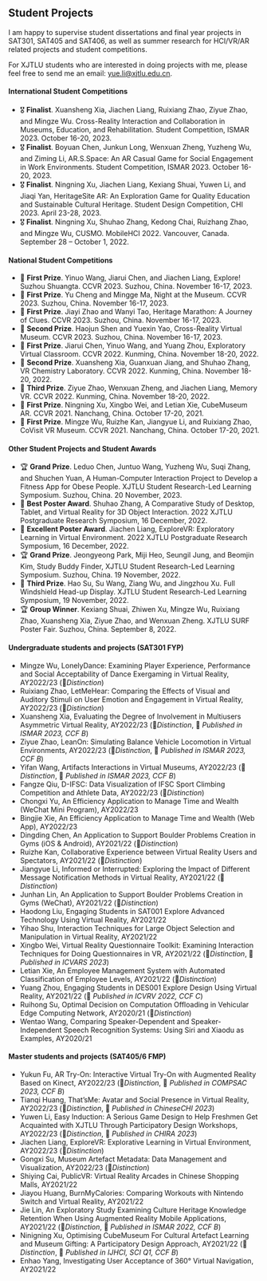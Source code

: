 ## Student Projects
I am happy to supervise student dissertations and final year projects in SAT301, SAT405 and SAT406, as well as summer research for HCI/VR/AR related projects and student competitions.

For XJTLU students who are interested in doing projects with me, please feel free to send me an email: yue.li@xjtlu.edu.cn.

#### International Student Competitions
- 🎖 **Finalist**. Xuansheng Xia, Jiachen Liang, Ruixiang Zhao, Ziyue Zhao, and Mingze Wu. Cross-Reality Interaction and Collaboration in Museums, Education, and Rehabilitation. Student Competition, ISMAR 2023. October 16-20, 2023.
- 🎖 **Finalist**. Boyuan Chen, Junkun Long, Wenxuan Zheng, Yuzheng Wu, and Ziming Li, AR.S.Space: An AR Casual Game for Social Engagement in Work Environments. Student Competition, ISMAR 2023. October 16-20, 2023.
- 🎖 **Finalist**. Ningning Xu, Jiachen Liang, Kexiang Shuai, Yuwen Li, and Jiaqi Yan, HeritageSite AR: An Exploration Game for Quality Education and Sustainable Cultural Heritage. Student Design Competition, CHI 2023. April 23-28, 2023.
- 🎖 **Finalist**. Ningning Xu, Shuhao Zhang, Kedong Chai, Ruizhang Zhao, and Mingze Wu, CUSMO. MobileHCI 2022. Vancouver, Canada. September 28 – October 1, 2022.

#### National Student Competitions
- 🥇 **First Prize**. Yinuo Wang, Jiarui Chen, and Jiachen Liang, Explore! Suzhou Shuangta. CCVR 2023. Suzhou, China. November 16-17, 2023.
- 🥇 **First Prize**. Yu Cheng and Mingge Ma, Night at the Museum. CCVR 2023. Suzhou, China. November 16-17, 2023.
- 🥇 **First Prize**. Jiayi Zhao and Wanyi Tao, Heritage Marathon: A Journey of Clues. CCVR 2023. Suzhou, China. November 16-17, 2023.
- 🥈 **Second Prize**. Haojun Shen and Yuexin Yao, Cross-Reality Virtual Museum. CCVR 2023. Suzhou, China. November 16-17, 2023.
- 🥇 **First Prize**. Jiarui Chen, Yinuo Wang, and Yuang Zhou, Exploratory Virtual Classroom. CCVR 2022. Kunming, China. November 18-20, 2022.
- 🥈 **Second Prize**. Xuansheng Xia, Guanxuan Jiang, and Shuhao Zhang, VR Chemistry Laboratory. CCVR 2022. Kunming, China. November 18-20, 2022.
- 🥉 **Third Prize**. Ziyue Zhao, Wenxuan Zheng, and Jiachen Liang, Memory VR. CCVR 2022. Kunming, China. November 18-20, 2022.
- 🥇 **First Prize**. Ningning Xu, Xingbo Wei, and Letian Xie, CubeMuseum AR. CCVR 2021. Nanchang, China. October 17-20, 2021.
- 🥇 **First Prize**. Mingze Wu, Ruizhe Kan, Jiangyue Li, and Ruixiang Zhao, CoVisit VR Museum. CCVR 2021. Nanchang, China. October 17-20, 2021.

#### Other Student Projects and Student Awards
- 🏆 **Grand Prize**. Leduo Chen, Juntuo Wang, Yuzheng Wu, Suqi Zhang, and Shuchen Yuan, A Human-Computer Interaction Project to Develop a Fitness App for Obese People. XJTLU Student Research-Led Learning Symposium. Suzhou, China. 20 November, 2023.
- 🥇 **Best Poster Award**. Shuhao Zhang, A Comparative Study of Desktop, Tablet, and Virtual Reality for 3D Object Interaction. 2022 XJTLU Postgraduate Research Symposium, 16 December, 2022.
- 🥈 **Excellent Poster Award**. Jiachen Liang, ExploreVR: Exploratory Learning in Virtual Environment. 2022 XJTLU Postgraduate Research Symposium, 16 December, 2022.
- 🏆 **Grand Prize**. Jeongyeong Park, Miji Heo, Seungil Jung, and Beomjin Kim, Study Buddy Finder, XJTLU Student Research-Led Learning Symposium. Suzhou, China. 19 November, 2022.
- 🥉 **Third Prize**. Hao Su, Su Wang, Ziang Wu, and Jingzhou Xu. Full Windshield Head-up Display. XJTLU Student Research-Led Learning Symposium, 19 November, 2022.
- 🏆 **Group Winner**. Kexiang Shuai, Zhiwen Xu, Mingze Wu, Ruixiang Zhao, Xuansheng Xia, Ziyue Zhao, and Wenxuan Zheng. XJTLU SURF Poster Fair. Suzhou, China. September 8, 2022.


#### Undergraduate students and projects (SAT301 FYP)
- Mingze Wu, LonelyDance: Examining Player Experience, Performance and Social Acceptability of Dance Exergaming in Virtual Reality, AY2022/23 (🥇*Distinction*)
- Ruixiang Zhao, LetMeHear: Comparing the Effects of Visual and Auditory Stimuli on User Emotion and Engagement in Virtual Reality, AY2022/23 (🥇*Distinction*)
- Xuansheng Xia, Evaluating the Degree of Involvement in Multiusers Asymmetric Virtual Reality, AY2022/23 (🥇*Distinction*, 📝 *Published in ISMAR 2023, CCF B*)
- Ziyue Zhao, LeanOn: Simulating Balance Vehicle Locomotion in Virtual Environments, AY2022/23 (🥇*Distinction*, 📝 *Published in ISMAR 2023, CCF B*)
- Yifan Wang, Artifacts Interactions in Virtual Museums, AY2022/23 (🥇*Distinction*, 📝 *Published in ISMAR 2023, CCF B*)
- Fangze Qiu, D-IFSC: Data Visualization of IFSC Sport Climbing Competition and Athlete Data, AY2022/23 (🥇*Distinction*)
- Chongxi Yu, An Efficiency Application to Manage Time and Wealth (WeChat Mini Program), AY2022/23
- Bingjie Xie, An Efficiency Application to Manage Time and Wealth (Web App), AY2022/23
- Dingding Chen, An Application to Support Boulder Problems Creation in Gyms (iOS & Android), AY2021/22 (🥇*Distinction*)
- Ruizhe Kan, Collaborative Experience between Virtual Reality Users and Spectators, AY2021/22 (🥇*Distinction*)
- Jiangyue Li, Informed or Interrupted: Exploring the Impact of Different Message Notification Methods in Virtual Reality, AY2021/22 (🥇*Distinction*)
- Junhan Lin, An Application to Support Boulder Problems Creation in Gyms (WeChat), AY2021/22 (🥇*Distinction*)
- Haodong Liu, Engaging Students in SAT001 Explore Advanced Technology Using Virtual Reality, AY2021/22
- Yihao Shu, Interaction Techniques for Large Object Selection and Manipulation in Virtual Reality, AY2021/22
- Xingbo Wei, Virtual Reality Questionnaire Toolkit: Examining Interaction Techniques for Doing Questionnaires in VR, AY2021/22 (🥇*Distinction*, 📝 *Published in ICVARS 2023*)
- Letian Xie, An Employee Management System with Automated Classification of Employee Levels, AY2021/22 (🥇*Distinction*)
- Yuang Zhou, Engaging Students in DES001 Explore Design Using Virtual Reality, AY2021/22 (📝 *Published in ICVRV 2022, CCF C*)
- Ruihong Su, Optimal Decision on Computation Offloading in Vehicular Edge Computing Network, AY2020/21 (🥇*Distinction*)
- Wentao Wang, Comparing Speaker-Dependent and Speaker-Independent Speech Recognition Systems: Using Siri and Xiaodu as Examples, AY2020/21

#### Master students and projects (SAT405/6 FMP)
- Yukun Fu, AR Try-On: Interactive Virtual Try-On with Augmented Reality Based on Kinect, AY2022/23 (🥇*Distinction*, 📝 *Published in COMPSAC 2023, CCF B*)
- Tianqi Huang, That’sMe: Avatar and Social Presence in Virtual Reality, AY2022/23 (🥇*Distinction*, 📝 *Published in ChineseCHI 2023*)
- Yuwen Li, Easy Induction: A Serious Game Design to Help Freshmen Get Acquainted with XJTLU Through Participatory Design Workshops, AY2022/23 (🥇*Distinction*, 📝 *Published in CHIRA 2023*)
- Jiachen Liang, ExploreVR: Explorative Learning in Virtual Environment, AY2022/23 (🥇*Distinction*)
- Gongxi Su, Museum Artefact Metadata: Data Management and Visualization, AY2022/23 (🥇*Distinction*)
- Shiying Cai, PublicVR: Virtual Reality Arcades in Chinese Shopping Malls, AY2021/22
- Jiayou Huang, BurnMyCalories: Comparing Workouts with Nintendo Switch and Virtual Reality, AY2021/22
- Jie Lin, An Exploratory Study Examining Culture Heritage Knowledge Retention When Using Augmented Reality Mobile Applications, AY2021/22 (🥇*Distinction*, 📝 *Published in ISMAR 2022, CCF B*)
- Ninigning Xu, Optimising CubeMuseum For Cultural Artefact Learning and Museum Gifting: A Participatory Design Approach, AY2021/22 (🥇*Distinction*, 📝 *Published in IJHCI, SCI Q1, CCF B*)
- Enhao Yang, Investigating User Acceptance of 360° Virtual Navigation, AY2021/22
